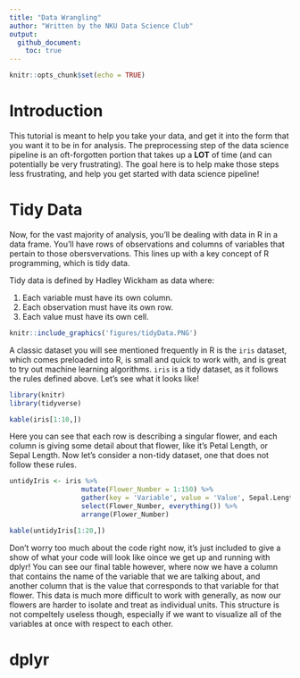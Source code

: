 ```yaml
---
title: "Data Wrangling"
author: "Written by the NKU Data Science Club"
output: 
  github_document:
    toc: true
---
```


```r
knitr::opts_chunk$set(echo = TRUE)
```


# Introduction

This tutorial is meant to help you take your data, and get it into the form that you want it to be in for analysis. The preprocessing step of the data science pipeline is an oft-forgotten portion that takes up a **LOT** of time (and can potentially be very frustrating). The goal here is to help make those steps less frustrating, and help you get started with data science pipeline!

# Tidy Data

Now, for the vast majority of analysis, you'll be dealing with data in R in a data frame. You'll have rows of observations and columns of variables that pertain to those obersvervations. This lines up with a key concept of R programming, which is tidy data.

Tidy data is defined by Hadley Wickham as data where:

1. Each variable must have its own column.
2. Each observation must have its own row.
3. Each value must have its own cell.

```r
knitr::include_graphics('figures/tidyData.PNG')
```

A classic dataset you will see mentioned frequently in R is the `iris` dataset, which comes preloaded into R, is small and quick to work with, and is great to try out machine learning algorithms. `iris` is a tidy dataset, as it follows the rules defined above. Let's see what it looks like!

```r
library(knitr)
library(tidyverse)

kable(iris[1:10,])
```

Here you can see that each row is describing a singular flower, and each column is giving some detail about that flower, like it's Petal Length, or Sepal Length. Now let's consider a non-tidy dataset, one that does not follow these rules. 

```r

untidyIris <- iris %>% 
                  mutate(Flower_Number = 1:150) %>% 
                  gather(key = 'Variable', value = 'Value', Sepal.Length, Sepal.Width, Petal.Length, Petal.Width, Species) %>% 
                  select(Flower_Number, everything()) %>% 
                  arrange(Flower_Number)


```

```r
 
kable(untidyIris[1:20,])

```

Don't worry too much about the code right now, it's just included to give a show of what your code will look like oince we get up and running with dplyr! You can see our final table however, where now we have a column that contains the name of the variable that we are talking about, and another column that is the value that corresponds to that variable for that flower. This data is much more difficult to work with generally, as now our flowers are harder to isolate and treat as individual units. This structure is not compeltely useless though, especially if we want to visualize all of the variables at once with respect to each other. 

# dplyr


